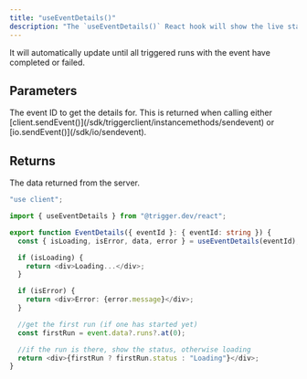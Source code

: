 ```yaml
---
title: "useEventDetails()"
description: "The `useEventDetails()` React hook will show the live status of an event that was sent using `sendEvent()`."
---
```


It will automatically update until all triggered runs with the event have completed or failed.

<Snippet file="react-query-note.mdx" />

## Parameters

<ResponseField name="eventId" type="string | undefined" required>
  The event ID to get the details for. This is returned when calling either
  [client.sendEvent()](/sdk/triggerclient/instancemethods/sendevent) or
  [io.sendEvent()](/sdk/io/sendevent).
</ResponseField>

## Returns

<ResponseField name="data" type="object | undefined">
  The data returned from the server.
  <Expandable title="properties" defaultOpen>
    <Snippet file="sent-event-object.mdx" />
  </Expandable>
</ResponseField>
<Snippet file="react-query-return.mdx" />

<RequestExample>

```typescript components/EventDetails.tsx
"use client";

import { useEventDetails } from "@trigger.dev/react";

export function EventDetails({ eventId }: { eventId: string }) {
  const { isLoading, isError, data, error } = useEventDetails(eventId);

  if (isLoading) {
    return <div>Loading...</div>;
  }

  if (isError) {
    return <div>Error: {error.message}</div>;
  }

  //get the first run (if one has started yet)
  const firstRun = event.data?.runs?.at(0);

  //if the run is there, show the status, otherwise loading
  return <div>{firstRun ? firstRun.status : "Loading"}</div>;
}
```

</RequestExample>
